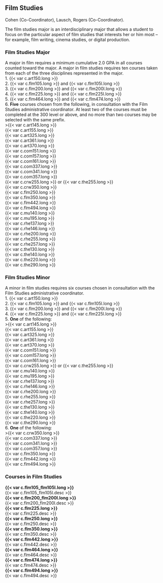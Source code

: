 ## Film Studies {#sec-film-studies}
Cohen (Co-Coordinator), Lausch, Rogers (Co-Coordinator).

The film studies major is an interdisciplinary major that allows a student to focus on the particular aspect of film studies that interests her or him most – for example, film writing, cinema studies, or digital production.

### Film Studies Major
A major in film requires a minimum cumulative 2.0 GPA in all courses counted toward the major. A major in film studies requires ten courses taken from each of the three disciplines represented in the major.  
1. {{< var c.art150.long >}}  
2. {{< var c.flm105.long >}} and {{< var c.flm105l.long >}}  
3. {{< var c.flm200.long >}} and {{< var c.flm200l.long >}}  
4. {{< var c.flm225.long >}} and {{< var c.flm225l.long >}}  
5. {{< var c.flm464.long >}} and {{< var c.flm474.long >}}  
6. **Five** courses chosen from the following, in consultation with the Film Studies administrative coordinator.  At least two of the courses must be completed at the 300 level or above, and no more than two courses may be selected with the same prefix.  
	>{{< var c.art145.long >}}  
	{{< var c.art155.long >}}  
	{{< var c.art325.long >}}  
	{{< var c.art361.long >}}  
	{{< var c.art370.long >}}  
	{{< var c.com151.long >}}  
	{{< var c.com157.long >}}  
	{{< var c.com161.long >}}  
	{{< var c.com337.long >}}  
	{{< var c.com341.long >}}  
	{{< var c.com357.long >}}  
	{{< var c.crw255.long >}} or {{< var c.the255.long >}}  
	{{< var c.crw350.long >}}  
	{{< var c.flm250.long >}}  
	{{< var c.flm350.long >}}  
	{{< var c.flm442.long >}}  
	{{< var c.flm494.long >}}  
	{{< var c.mu140.long >}}  
	{{< var c.mu195.long >}}  
	{{< var c.rhe137.long >}}  
	{{< var c.rhe146.long >}}  
	{{< var c.rhe200.long >}}  
	{{< var c.rhe255.long >}}  
	{{< var c.rhe257.long >}}  
	{{< var c.the130.long >}}  
	{{< var c.the140.long >}}  
	{{< var c.the220.long >}}  
	{{< var c.the290.long >}}  


### Film Studies Minor
A minor in film studies requires six courses chosen in consultation with the Film Studies administrative coordinator.  
1. {{< var c.art150.long >}}  
2. {{< var c.flm105.long >}} and {{< var c.flm105l.long >}}  
3. {{< var c.flm200.long >}} and {{< var c.flm200l.long >}}  
4. {{< var c.flm225.long >}} and {{< var c.flm225l.long >}}  
5. **One** of the following:  
	>{{< var c.art145.long >}}  
	{{< var c.art155.long >}}  
	{{< var c.art325.long >}}  
	{{< var c.art361.long >}}  
	{{< var c.art370.long >}}  
	{{< var c.com151.long >}}  
	{{< var c.com157.long >}}  
	{{< var c.com161.long >}}  
	{{< var c.crw255.long >}} or {{< var c.the255.long >}}  
	{{< var c.mu140.long >}}  
	{{< var c.mu195.long >}}  
	{{< var c.rhe137.long >}}  
	{{< var c.rhe146.long >}}  
	{{< var c.rhe200.long >}}  
	{{< var c.rhe255.long >}}  
	{{< var c.rhe257.long >}}  
	{{< var c.the130.long >}}  
	{{< var c.the140.long >}}  
	{{< var c.the220.long >}}  
	{{< var c.the290.long >}}  
6. **One** of the following:  
	>{{< var c.crw350.long >}}  
	{{< var c.com337.long >}}  
	{{< var c.com341.long >}}  
	{{< var c.com357.long >}}  
	{{< var c.flm350.long >}}  
	{{< var c.flm442.long >}}  
	{{< var c.flm494.long >}}  


### Courses in Film Studies
 **{{< var c.flm105_flm105l.long >}}**  
  {{< var c.flm105_flm105l.desc >}}   
 **{{< var c.flm200_flm200l.long >}}**  
  {{< var c.flm200_flm200l.desc >}}   
 **{{< var c.flm225.long >}}**  
  {{< var c.flm225.desc >}}   
 **{{< var c.flm250.long >}}**  
  {{< var c.flm250.desc >}}   
 **{{< var c.flm350.long >}}**  
  {{< var c.flm350.desc >}}   
 **{{< var c.flm442.long >}}**  
  {{< var c.flm442.desc >}}   
 **{{< var c.flm464.long >}}**  
  {{< var c.flm464.desc >}}   
 **{{< var c.flm474.long >}}**  
  {{< var c.flm474.desc >}}   
 **{{< var c.flm494.long >}}**  
  {{< var c.flm494.desc >}}   














